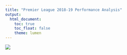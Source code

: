 ```yaml
---
title: "Premier League 2018-19 Performance Analysis"
output: 
  html_document:
    toc: true
    toc_float: false
    theme: lumen
---
```


![](pics/mancity_win.jpg)

